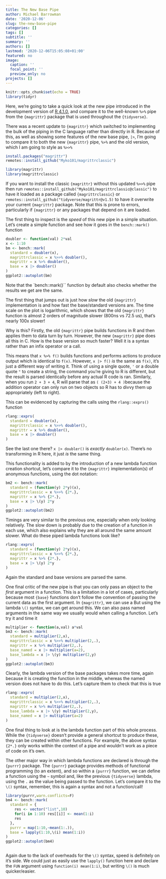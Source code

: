 ```yaml
---
title: The New Base Pipe
author: Michael Barrowman
date: '2020-12-06'
slug: the-new-base-pipe
categories: []
tags: []
subtitle: ''
summary: ''
authors: []
lastmod: '2020-12-06T15:05:08+01:00'
featured: no
image:
  caption: ''
  focal_point: ''
  preview_only: no
projects: []
---
```


```r
knitr::opts_chunk$set(echo = TRUE)
library(tidyr)
```

Here, we're going to take a quick look at the new pipe introduced in the development version of [R 4.1.0](https://cran.r-project.org/bin/windows/base/rdevel.html), and compare it to the well-known `%>%` pipe from the `{magrittr}` package that is used throughout the `{tidyverse}`.

There was a recent update to `{magrittr}` which switched to implementing the bulk of the piping in the C language rather than directly in R. Because of this, as well as showing some features of the new base pipe, `|>`, I'm going to compare it to both the new `{magrittr}` pipe, `%>%` and the old version, which I am going to style as `%>>%`

```r
install.packages("magrittr")
remotes::install_github("Myko101/magrittrclassic")
```

```r
library(magrittr)
library(magrittrclassic)
```

If you want to install the classic `{magrittr}` without this updated `%>>%` pipe then run `remotes::install_github("Myko101/magrittrclassic@classic")` to have it loaded as a package called `{magrittrclassic}` or `remotes::install_github("tidyverse/magrittr@v1.5)` to have it overwrite your current `{magrittr}` package. Note that this is prone to errors, particularly if `{magrittr}` or any packages that depend on it are loaded.

The first thing to inspect is the _speed_ of this new pipe in a simple situation. Let's create a simple function and see how it goes in the `bench::mark()` function

```r
doubler <- function(val) 2*val
x <- 1:10
bm <- bench::mark(
  standard = doubler(x),
  magrittrclassic = x %>>% doubler(),
  magrittr = x %>% doubler(),
  base = x |> doubler()
)
ggplot2::autoplot(bm)
```
Note that the `bench::mark()`` function by default also checks whether the results we get are the same.

The first thing that jumps out is just how *slow* the old `{magrittr}` implementation is and how fast the base/standard versions are. The time scale on the plot is logarithmic, which shows that the old `{magrittr}` function is almost 2 orders of magnitude slower (800ns vs 72.5 us), that's nearly 100x slower!

Why is this? Firstly, the old `{magrittr}` pipe builds functions in R and then applies them to data turn by turn. However, the new `{magrittr}` pipe does all this in C. How is the base version so much faster? Well it is a syntax rather than an infix operator or a call.

This means that `x %>% f()` builds functions and performs actions to produce output which is identical to `f(x)`. However, `x |> f()` *is* the same as `f(x)`, it's just a different way of writing it. Think of using a single quote, `'` or a double quote `"` to create  a string, the command you're giving to R is different, but the result is parsed identically before any actual R code is ran. Similarly, when you run `2 + 3 + 4`, R will parse that as ` ( (2+3) + 4 )`because the addition operator can only run on two objects so R has to divvy them up appropriately (left to right).

This can be evidenced by capturing the calls using the `rlang::exprs()` function

```r
rlang::exprs(
  standard = doubler(x),
  magrittrclassic = x %>>% doubler(),
  magrittr = x %>% doubler(),
  base = x |> doubler()
)
```

See the last one there? `x |> doubler()` is _exactly_ `doubler(x)`. There's no transforming in R here, it just _is_ the same thing.

This functionality is added to by the introduction of a new lambda function creation shortcut, let's compare it to the `{magrittr}` implementation(s) of anonymous functions, using the dot notation:

```r
bm2 <- bench::mark(
  standard = (function(y) 2*y)(x),
  magrittrclassic = x %>>% {2*.},
  magrittr = x %>% {2*.},
  base = x |> \(y) 2*y
)
ggplot2::autoplot(bm2)
```

Timings are very similar to the previous one, especially when only looking relatively. The slow down is probably due to the creation of a function in each use, which also explains why they are all around the same amount slower. What do these piped lambda functions look like?

```r
rlang::exprs(
  standard = (function(y) 2*y)(x),
  magrittrclassic = x %>>% {2*.},
  magrittr = x %>% {2*.},
  base = x |> \(y) 2*y
)
```

Again the standard and base versions are parsed the same.


One final critic of the new pipe is that you can only pass an object to the _first_ argument in a function. This is a limitation in a lot of cases, particularly because most `{base}` functions don't follow the convention of passing the current data as the first argument. In `{magrittr}`, we can use a But using the lambda `\()` syntax, we can get around this. We can also pass named arguments in the same way we usually would when calling a function. Let's try it and time it

```r
multiplier <- function(a,val) a*val
bm3 <- bench::mark(
  standard = multiplier(2,x),
  magrittrclassic = x %>>% multiplier(2,.),
  magrittr = x %>% multiplier(2,.),
  base_named = x |> multiplier(a=2),
  base_lambda = x |> \(y) multiplier(2,y)
)
ggplot2::autoplot(bm3)

```
Clearly, the lambda version of the base packages takes more time, again because it is creating the function in the middle, whereas the named version does not have to do this. Let's capture them to check that this is true

```r
rlang::exprs(
  standard = multiplier(2,x),
  magrittrclassic = x %>>% multiplier(2,.),
  magrittr = x %>% multiplier(2,.),
  base_lambda = x |> \(y) multiplier(2,y),
  base_named = x |> multiplier(a=2)
)
```

One final thing to look at is the lambda function part of this whole process. While the `{tidyverse}` doesn't provide a general shortcut to produce these, they can be created within other functions. For example, the above syntax `{2*.}` only works within the context of a pipe and wouldn't work as a piece of code on it's own.

The other major way in which lambda functions are declared is through the `{purrr}` package. The `{purrr}` package provides methods of functional programming (to an extent), and so within a `{purrr}` function, we can define a function using the `~` symbol and, like the previous `{tidyverse}` lambda, using the `.` as the value being passed to the function. Let's compare it to the `\()` syntax, remember, this is again a syntax and not a function/call!

```r
library(purrr,warn.conflicts=F)
bm4 <- bench::mark(
  standard = {
    res <- vector("list",10)
    for(i in 1:10) res[[i]] <- mean(1:i)
    res
  },
  purrr = map(1:10,~mean(1:.)),
  base = lapply(1:10,\(i) mean(1:i))
)
ggplot2::autoplot(bm4)
 
```

Again due to the lack of overheads for the `\()` syntax, speed is definitely on it's side. We could just as easily use the `lapply()` function here and declare the `FUN` argument using `function(i) mean(1:i)`, but writing `\()` is much quicker/easier.



